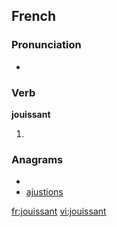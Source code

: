==French==

===Pronunciation===
* {{IPA|/ʒwi.sɑ̃/|lang=fr}}

===Verb===
'''jouissant'''

# {{present participle of|jouir|lang=French}}

===Anagrams===
* {{alphagram|aijnosstu}}
* [[ajustions#French|ajustions]]

[[fr:jouissant]]
[[vi:jouissant]]